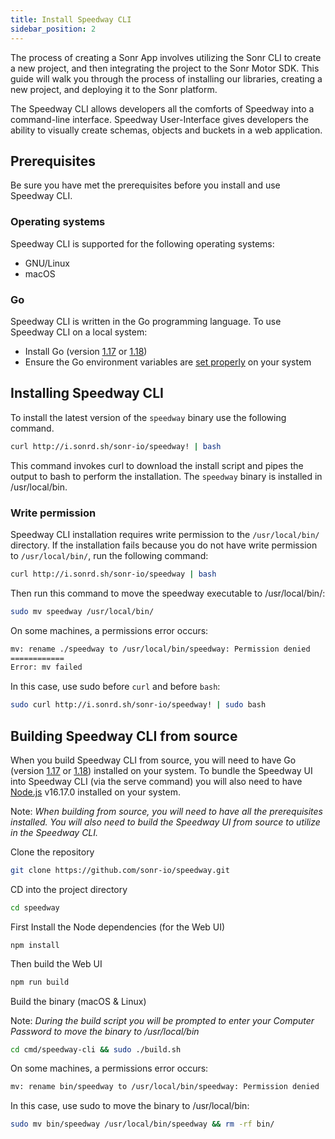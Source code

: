 ```yaml
---
title: Install Speedway CLI
sidebar_position: 2
---
```



The process of creating a Sonr App involves utilizing the Sonr CLI to create a new project, and then integrating the project to the Sonr Motor SDK. This guide will walk you through the process of installing our libraries, creating a new project, and deploying it to the Sonr platform.

The Speedway CLI allows developers all the comforts of Speedway into a command-line interface. Speedway User-Interface gives developers the ability to visually create schemas, objects and buckets in a web application.

## Prerequisites

Be sure you have met the prerequisites before you install and use Speedway CLI.

### Operating systems

Speedway CLI is supported for the following operating systems:

- GNU/Linux
- macOS

### Go

Speedway CLI is written in the Go programming language. To use Speedway CLI on a local system:

- Install Go (version [1.17](https://go.dev/dl/#go1.17.13) or [1.18](https://go.dev/dl/#go1.18.6))
- Ensure the Go environment variables are [set properly](https://go.dev/doc/gopath_code#GOPATH) on your system

## Installing Speedway CLI

<APIButton href="/docs/reference/speedway/cli" label="CLI Reference" />

To install the latest version of the `speedway` binary use the following command.

```bash
curl http://i.sonrd.sh/sonr-io/speedway! | bash
```

This command invokes curl to download the install script and pipes the output to bash to perform the installation. The `speedway` binary is installed in /usr/local/bin.

### Write permission

Speedway CLI installation requires write permission to the `/usr/local/bin/` directory. If the installation fails because you do not have write permission to `/usr/local/bin/`, run the following command:

```bash
curl http://i.sonrd.sh/sonr-io/speedway | bash
```

Then run this command to move the speedway executable to /usr/local/bin/:

```bash
sudo mv speedway /usr/local/bin/
```

On some machines, a permissions error occurs:

```bash
mv: rename ./speedway to /usr/local/bin/speedway: Permission denied
============
Error: mv failed
```

In this case, use sudo before `curl` and before `bash`:

```bash
sudo curl http://i.sonrd.sh/sonr-io/speedway! | sudo bash
```

## Building Speedway CLI from source

When you build Speedway CLI from source, you will need to have Go (version [1.17](https://go.dev/dl/#go1.17.13) or [1.18](https://go.dev/dl/#go1.18.6)) installed on your system. To bundle the Speedway UI into Speedway CLI (via the serve command) you will also need to have [Node.js](https://nodejs.org/en/) v16.17.0 installed on your system.

Note: *When building from source, you will need to have all the prerequisites installed. You will also need to build the Speedway UI from source to utilize in the Speedway CLI.*

Clone the repository

```bash
git clone https://github.com/sonr-io/speedway.git 
```

CD into the project directory

```bash
cd speedway
```

First Install the Node dependencies (for the Web UI) 
```
npm install
```

Then build the Web UI

```bash
npm run build
```

Build the binary (macOS & Linux)

Note: *During the build script you will be prompted to enter your Computer Password to move the binary to /usr/local/bin* 

```bash
cd cmd/speedway-cli && sudo ./build.sh
```

On some machines, a permissions error occurs:

```bash
mv: rename bin/speedway to /usr/local/bin/speedway: Permission denied
```

In this case, use sudo to move the binary to /usr/local/bin:

```bash
sudo mv bin/speedway /usr/local/bin/speedway && rm -rf bin/
```